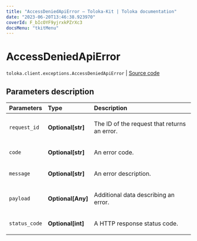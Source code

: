 ```yaml
---
title: "AccessDeniedApiError — Toloka-Kit | Toloka documentation"
date: "2023-06-20T13:46:38.923970"
coverId: F_bIcOYF9yjrxkPZrXc3
docsMenu: "tkitMenu"
---
```


# AccessDeniedApiError

`toloka.client.exceptions.AccessDeniedApiError` | [Source code](https://github.com/Toloka/toloka-kit/blob/v1.2.0/src/client/exceptions.py#L120)

## Parameters description

| Parameters | Type | Description |
| :----------| :----| :-----------|
`request_id`|**Optional\[str\]**|<p>The ID of the request that returns an error.</p>
`code`|**Optional\[str\]**|<p>An error code.</p>
`message`|**Optional\[str\]**|<p>An error description.</p>
`payload`|**Optional\[Any\]**|<p>Additional data describing an error.</p>
`status_code`|**Optional\[int\]**|<p>A HTTP response status code.</p>